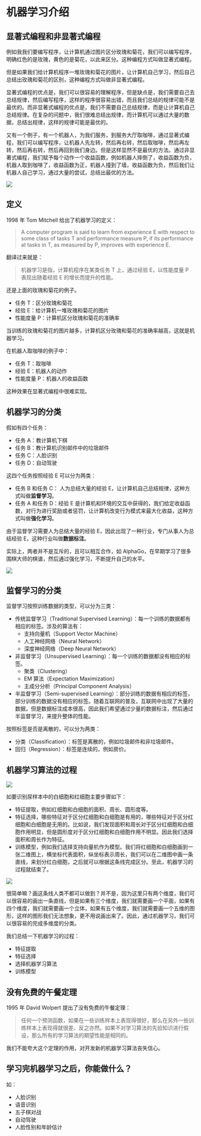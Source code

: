 # 机器学习介绍

## 显著式编程和非显著式编程

例如我我们要编写程序，让计算机通过图片区分玫瑰和菊花，我们可以编写程序，明确红色的是玫瑰，黄色的是菊花，以此来区分。这种编程方式叫做显著式编程。

但是如果我们给计算机程序一堆玫瑰和菊花的图片，让计算机自己学习，然后自己总结出玫瑰和菊花的区别，这种编程方式叫做非显著式编程。

显著式编程的优点是，我们可以很容易的理解程序，但是缺点是，我们需要自己去总结规律，然后编写程序，这样的程序很容易出错，而且我们总结的规律可能不是最优的。而非显著式编程的优点是，我们不需要自己总结规律，而是让计算机自己总结规律。在复杂的问题中，我们很难总结出规律，而计算机可以通过大量的数据，总结出规律，这样的规律可能是最优的。

又有一个例子，有一个机器人，为我们服务，到服务大厅取咖啡，通过显著式编程，我们可以编写程序，让机器人先左转，然后再右转，然后取咖啡，然后再左转，然后再右转，然后再回到我们身边。但是这样显然不是最优的方法。通过非显著式编程，我们赋予每个动作一个收益函数，例如机器人摔倒了，收益函数为负，机器人取到咖啡了，收益函数为正，机器人撞到了墙，收益函数为负，然后我们让机器人自己学习，通过大量的尝试，总结出最优的方法。

![](https://jetzihan-img.oss-cn-beijing.aliyuncs.com/20231217214914.png)

## 定义

1998 年 Tom Mitchell 给出了机器学习的定义：

> A computer program is said to learn from experience E with respect to some class of tasks T and performance measure P, if its performance at tasks in T, as measured by P, improves with experience E.

翻译过来就是：

> 机器学习是指，计算机程序在某类任务 T 上，通过经验 E，以性能度量 P 表现出随着经验 E 的增长而提升的性能。

还是上面的玫瑰和菊花的例子。

- 任务 T：区分玫瑰和菊花
- 经验 E：给计算机一堆玫瑰和菊花的图片
- 性能度量 P：计算机区分玫瑰和菊花的准确率

当训练的玫瑰和菊花的图片越多，计算机区分玫瑰和菊花的准确率越高，这就是机器学习。

在机器人取咖啡的例子中：

- 任务 T：取咖啡
- 经验 E：机器人的动作
- 性能度量 P：机器人的收益函数

这种效果在显著式编程中很难实现。

## 机器学习的分类

假如有四个任务：

- 任务 A：教计算机下棋
- 任务 B：教计算机识别邮件中的垃圾邮件
- 任务 C：人脸识别
- 任务 D：自动驾驶

这四个任务按照经验 E 可以分为两类：

- 任务 B 和任务 C： 人为总结大量的经验 E，让计算机自己总结规律，这种方式叫做**监督学习**。
- 任务 A 和任务 D：经验 E 是计算机和环境的交互中获得的，我们给定收益函数，对行为进行奖励或者惩罚，让计算机改变行为模式来最大化收益，这种方式叫做**强化学习**。

由于监督学习需要人为总结大量的经验 E，因此出现了一种行业，专门从事人为总结经验 E，这种行业叫做**数据标注**。

实际上，两者并不是互斥的，且可以相互合作，如 AlphaGo，在早期学习了很多围棋大师的棋谱，然后通过强化学习，不断提升自己的水平。

![](https://jetzihan-img.oss-cn-beijing.aliyuncs.com/20231217214204.png)

## 监督学习的分类

监督学习按照训练数据的类型，可以分为三类：

- 传统监督学习（Traditional Supervised Learning）：每一个训练的数据都有相应的标签。涉及的算法有：
    - 支持向量机（Support Vector Machine）
    - 人工神经网络（Neural Network）
    - 深度神经网络（Deep Neural Network）
- 非监督学习（Unsupervised Learning）：每一个训练的数据都没有相应的标签。
    - 聚类（Clustering）
    - EM 算法（Expectation Maximization）
    - 主成分分析（Principal Component Analysis）
- 半监督学习（Semi-supervised Learning）：部分训练的数据有相应的标签，部分训练的数据没有相应的标签。随着互联网的普及，互联网中出现了大量的数据，但是数据标注成本很高，因此我们希望通过少量的数据标注，然后通过半监督学习，来提升整体的性能。

按照标签是否是离散的，可以分为两类：

- 分类（Classification）：标签是离散的，例如垃圾邮件和非垃圾邮件。
- 回归（Regression）：标签是连续的，例如房价。

## 机器学习算法的过程

![](https://jetzihan-img.oss-cn-beijing.aliyuncs.com/20231217214851.png)

如要识别尿样本中的白细胞和红细胞主要步骤如下：

- 特征提取，例如红细胞和白细胞的面积、周长、圆形度等。
- 特征选择，哪些特征对于区分红细胞和白细胞是有用的，哪些特征对于区分红细胞和白细胞是无用的。比如说，我们发现面积和周长对于区分红细胞和白细胞作用明显，但是圆形度对于区分红细胞和白细胞作用不明显。因此我们选择面积和周长作为特征。
- 训练模型，例如我们选择支持向量机作为模型。我们将红细胞和白细胞画到一张二维图上，横坐标代表面积，纵坐标表示周长，我们可以在二维图中画一条直线，来划分红白细胞，之后就可以根据这条线完成区分。至此，机器学习的过程就结束了。

![](https://jetzihan-img.oss-cn-beijing.aliyuncs.com/9179a96dd9575590e94ffa5c7a4de9a.jpg)

很简单嘛？画这条线人类不都可以做到？并不是，因为这里只有两个维度，我们可以很容易的画出一条直线，但是如果有三个维度，我们就需要画一个平面，如果有四个维度，我们就需要画一个立体，如果有五个维度，我们就需要画一个五维的图形，这样的图形我们无法想象，更不用说画出来了。因此，通过机器学习，我们可以很容易的完成多维度的分类。

我们总结一下机器学习的过程：

- 特征提取
- 特征选择
- 选择机器学习算法
- 训练模型

## 没有免费的午餐定理

1995 年 David Wolpert 提出了没有免费的午餐定理：

> 任何一个预测函数，如果在一些训练样本上表现得很好，那么在另外一些训练样本上表现得就很差，反之亦然。如果不对学习算法的先验知识进行假设，那么所有的学习算法的期望性能是相同的。

我们不能夸大这个定理的作用，对开发新的机器学习算法丧失信心。

## 学习完机器学习之后，你能做什么？

如：

- 人脸识别
- 语音识别
- 五子棋对战
- 自动驾驶
- 人脸性别和年龄估计
